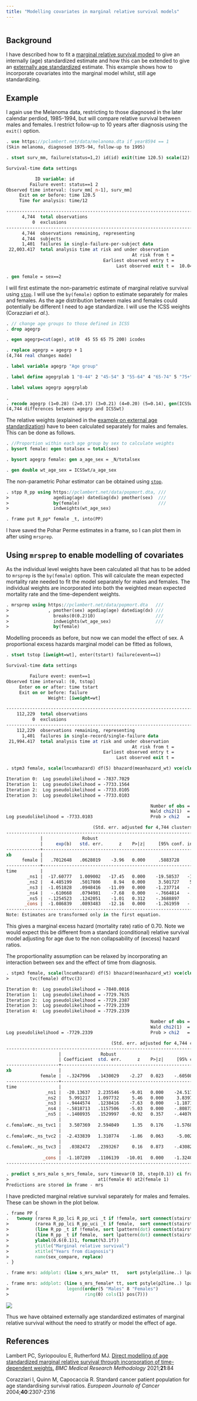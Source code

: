```yaml
---
title: "Modelling covariates in marginal relative survival models"
---
```


```stata
```

## Background

I have described how to fit a [marginal relative survival moded](mrsprep_marginal_relative_survival.qmd) to give an 
internally (age) standardized estimate and how this can be extended to give an [externally age standardized](mrsprep_external_age_standardization.qmd) estimate.
This example shows how to incorporate covariates into the marginal model whilst, still age standardizing. 


## Example

I again use the Melanoma data, restricting to those diagnosed in the later calendar perdiod, 1985-1994, but will compare relative survival between males and females.
I restrict follow-up to 10 years after diagnosis using the `exit()` option. 

```stata
. use https://pclambert.net/data/melanoma.dta if year8594 == 1 
(Skin melanoma, diagnosed 1975-94, follow-up to 1995)

. stset surv_mm, failure(status=1,2) id(id) exit(time 120.5) scale(12)

Survival-time data settings

           ID variable: id
         Failure event: status==1 2
Observed time interval: (surv_mm[_n-1], surv_mm]
     Exit on or before: time 120.5
     Time for analysis: time/12

--------------------------------------------------------------------------
      4,744  total observations
          0  exclusions
--------------------------------------------------------------------------
      4,744  observations remaining, representing
      4,744  subjects
      1,401  failures in single-failure-per-subject data
 22,003.417  total analysis time at risk and under observation
                                                At risk from t =         0
                                     Earliest observed entry t =         0
                                          Last observed exit t =  10.04167

. gen female = sex==2

```

I will first estimate the non-parametric estimate of marginal relative survival using [`stpp`](/software/stpp). 
I will use the `by(female)` option to estimate separately for males and females. As the age distribution between males and females
could potentially be different I need to age standardize. I will use the ICSS weights (Corazziari *et al.*). 

```stata
. // change age groups to those defined in ICSS
. drop agegrp

. egen agegrp=cut(age), at(0  45 55 65 75 200) icodes

. replace agegrp = agegrp + 1
(4,744 real changes made)

. label variable agegrp "Age group"

. label define agegrplab 1 "0-44" 2 "45-54" 3 "55-64" 4 "65-74" 5 "75+", replace

. label values agegrp agegrplab

. 
. recode agegrp (1=0.28) (2=0.17) (3=0.21) (4=0.20) (5=0.14), gen(ICSSwt)
(4,744 differences between agegrp and ICSSwt)

```

The relative weights (explained in the [example on external age standardization](/software/mrsprep/mrsprep_external_age_standardization)) have to been
calculated separately for males and females. This can be done as follows.

```stata
. //Proportion within each age group by sex to calculate weights
. bysort female: egen totalsex = total(sex)

. bysort agegrp female: gen a_age_sex = _N/totalsex

. gen double wt_age_sex = ICSSwt/a_age_sex

```

The non-parametric Pohar estimator can be obtained using [`stpp`](/software/stpp). 

```stata
. stpp R_pp using https://pclambert.net/data/popmort.dta, /// 
>                 agediag(age) datediag(dx) pmother(sex)  ///
>                 by(female)                              ///
>                 indweights(wt_age_sex)

. frame put R_pp* female _t, into(PP)

```

I have saved the Pohar Perme estimates in a frame, so I can plot them in after using `mrsprep`.


## Using `mrsprep` to enable modelling of covariates

As the individual level weights have been calculated all that has to be added to `mrsprep` is the `by(female)` option.
This will calculate the mean expected mortality rate needed to fit the model separately for males and females. The individual weights
are incorporated into both the weighted mean expected mortality rate and the time-dependent weights.

```stata
. mrsprep using https://pclambert.net/data/popmort.dta   ///
>               , pmother(sex) agediag(age) datediag(dx) ///
>                 breaks(0(0.2)10)                       ///
>                 indweights(wt_age_sex)                 ///
>                 by(female)

```


Modelling proceeds as before, but now we can model the effect of sex.
A proportional excess hazards marginal model can be fitted as follows,


```stata
. stset tstop [iweight=wt], enter(tstart) failure(event==1)                                          

Survival-time data settings

         Failure event: event==1
Observed time interval: (0, tstop]
     Enter on or after: time tstart
     Exit on or before: failure
                Weight: [iweight=wt]

--------------------------------------------------------------------------
    112,229  total observations
          0  exclusions
--------------------------------------------------------------------------
    112,229  observations remaining, representing
      1,401  failures in single-record/single-failure data
 21,994.417  total analysis time at risk and under observation
                                                At risk from t =         0
                                     Earliest observed entry t =         0
                                          Last observed exit t =        10

. stpm3 female, scale(lncumhazard) df(5) bhazard(meanhazard_wt) vce(cluster id) eform

Iteration 0:  Log pseudolikelihood = -7837.7029  
Iteration 1:  Log pseudolikelihood = -7733.1564  
Iteration 2:  Log pseudolikelihood = -7733.0105  
Iteration 3:  Log pseudolikelihood = -7733.0103  

                                                       Number of obs = 112,229
                                                       Wald chi2(1)  =   15.70
Log pseudolikelihood = -7733.0103                      Prob > chi2   =  0.0001

                                 (Std. err. adjusted for 4,744 clusters in id)
------------------------------------------------------------------------------
             |               Robust
             |     exp(b)   std. err.      z    P>|z|     [95% conf. interval]
-------------+----------------------------------------------------------------
xb           |
      female |   .7012648   .0628019    -3.96   0.000     .5883728    .8358176
-------------+----------------------------------------------------------------
time         |
        _ns1 |  -17.60777   1.009002   -17.45   0.000    -19.58537   -15.63016
        _ns2 |   4.485199   .5017806     8.94   0.000     3.501727    5.468671
        _ns3 |  -1.051828   .0948416   -11.09   0.000    -1.237714   -.8659419
        _ns4 |   -.610668   .0794981    -7.68   0.000    -.7664814   -.4548545
        _ns5 |  -.1254523   .1242051    -1.01   0.312    -.3688897    .1179852
       _cons |  -1.086839   .0893483   -12.16   0.000    -1.261959   -.9117199
------------------------------------------------------------------------------
Note: Estimates are transformed only in the first equation.

```

This gives a marginal excess hazard (mortality rate) ratio of  0.70.
Note we would expect this be different from a standard (conditional) relative survival model adjusting for age due
to the non collapsability of (excess) hazard ratios.

The proportionality assumption can be relaxed by incorporating an interaction
between sex and the effect of time from diagnosis.

```stata
. stpm3 female, scale(lncumhazard) df(5) bhazard(meanhazard_wt) vce(cluster id) ///
>        tvc(female) dftvc(3)

Iteration 0:  Log pseudolikelihood = -7840.0016  
Iteration 1:  Log pseudolikelihood = -7729.7635  
Iteration 2:  Log pseudolikelihood = -7729.2387  
Iteration 3:  Log pseudolikelihood = -7729.2339  
Iteration 4:  Log pseudolikelihood = -7729.2339  

                                                       Number of obs = 112,229
                                                       Wald chi2(1)  =    5.16
Log pseudolikelihood = -7729.2339                      Prob > chi2   =  0.0231

                                        (Std. err. adjusted for 4,744 clusters in id)
-------------------------------------------------------------------------------------
                    |               Robust
                    | Coefficient  std. err.      z    P>|z|     [95% conf. interval]
--------------------+----------------------------------------------------------------
xb                  |
             female |  -.3247996   .1430029    -2.27   0.023    -.6050802    -.044519
--------------------+----------------------------------------------------------------
time                |
               _ns1 |  -20.13637   2.235546    -9.01   0.000    -24.51796   -15.75478
               _ns2 |   5.991217   1.097732     5.46   0.000     3.839702    8.142732
               _ns3 |  -.9444574   .1238416    -7.63   0.000    -1.187183   -.7017323
               _ns4 |  -.5818713   .1157506    -5.03   0.000    -.8087382   -.3550043
               _ns5 |  -.1408935   .1529997    -0.92   0.357    -.4407674    .1589803
                    |
c.female#c._ns_tvc1 |   3.507369   2.594049     1.35   0.176    -1.576874    8.591612
                    |
c.female#c._ns_tvc2 |  -2.433839   1.310774    -1.86   0.063     -5.00291    .1352315
                    |
c.female#c._ns_tvc3 |   .0382472   .2393267     0.16   0.873    -.4308247     .507319
                    |
              _cons |  -1.107289   .1106139   -10.01   0.000    -1.324088   -.8904897
-------------------------------------------------------------------------------------

. predict s_mrs_male s_mrs_female, surv timevar(0 10, step(0.1)) ci frame(mrs) ///
>                                  at1(female 0) at2(female 1)
Predictions are stored in frame - mrs

```
I have predicted marginal relative survival separately for males and females.
These can be shown in the plot below.


```stata
. frame PP {
.   twoway (rarea R_pp_lci R_pp_uci _t if !female, sort connect(stairstep) color(%30))      ///
>          (rarea R_pp_lci R_pp_uci _t if female,  sort connect(stairstep) color(%30))      ///
>          (line R_pp _t if !female, sort lpattern(dot) connect(stairstep) pstyle(p1line))  ///
>          (line R_pp _t if female,  sort lpattern(dot) connect(stairstep) pstyle(p2line)), ///
>          ylabel(0.6(0.1)1, format(%3.1f))                                                      ///
>          ytitle("Marginal relative survival")                                                  ///
>          xtitle("Years from diagnosis")                                                        ///
>          name(sex_compare, replace)      
. }         

. frame mrs: addplot: (line s_mrs_male* tt,   sort pstyle(p1line..) lpattern(solid dash dash)) 

. frame mrs: addplot: (line s_mrs_female* tt, sort pstyle(p2line..) lpattern(solid dash dash) ///
>                      legend(order(5 "Males" 8 "Females")                                     ///
>                             ring(0) cols(1) pos(7)))                 

```

![](/statasvg/mrsprep_sex_compare.svg)

Thus we have obtained externally age standardized estimates of marginal relative survival without the
need to stratify or model the effect of age.

## References

Lambert PC, Syriopoulou E,  Rutherford MJ. [Direct modelling of age standardized marginal relative survival through incorporation of time-dependent weights.](https://doi.org/10.1186/s12874-021-01266-1)
*BMC Medical Research Methodology* 2021;**21**:84 

Corazziari I, Quinn M, Capocaccia R. Standard cancer patient population for age standardising survival ratios. 
*European Journalo of Cancer* 2004;**40**:2307-2316 
